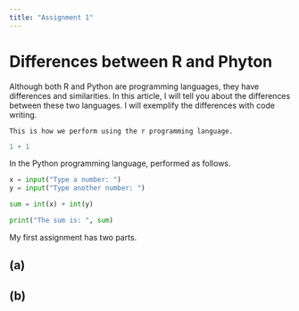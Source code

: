 ```yaml
---
title: "Assignment 1"
---
```


# Differences between R and Phyton

Although both R and Python are programming languages, they have differences and similarities. In this article, I will tell you about the differences between these two languages. I will exemplify the differences with code writing.

```         
This is how we perform using the r programming language.
```

```r

1 + 1
```

In the Python programming language, performed as follows.

```python
x = input("Type a number: ")
y = input("Type another number: ")

sum = int(x) + int(y)

print("The sum is: ", sum)


```

My first assignment has two parts.

## (a)

## (b)
